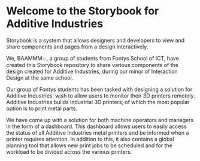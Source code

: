 
<Meta title="Introduction" />

<ThemeProvider theme={themeAdditiveIndustries}>
	<StyledLogo />
</ThemeProvider>

# Welcome to the Storybook for Additive Industries

Storybook is a system that allows designers and developers to view and share components and pages from a design interactively.

We, BAAMMM💥, a group of students from Fontys School of ICT, have created this Storybook repository to share various components of the design
created for Additive Industries, during our minor of Interaction Design at the same school.

Our group of Fontys students has been tasked with designing a solution for Additive Industries’ wish to allow users to monitor their 3D printers
remotely.
Additive Industries builds industrial 3D printers, of which the most popular option is to print metal parts.

We have come up with a solution for both machine operators and managers in the form of a dashboard.
This dashboard allows users to easily access the status of all Additive Industries metal printers and be informed when a printer requires
attention.
In addition to this, it also contains a global planning tool that allows new print jobs to be scheduled and for the workload to be divided across
the various printers.
